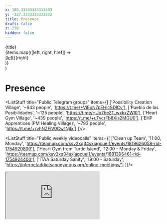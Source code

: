 ```yaml
---
x: 180.33333333333303
y: -227.3333333333332
title: Presence
draft: false
z: 220
hidden: false
---
```


  <div class="b b-sky-600 rounded-md mb2 text-xs overflow-hidden no-md">
    <div class="bg-sky-500 text-white px1 py.5">{title}</div>
    <div class="bg-sky-200 py1">
      {items.map(([left, right, href]) => <div class="flex px1">
            <a class="text-sky-900! hover:text-white! flex-grow" href={href} target="_blank">{left}</a><span class="text-[10px] opacity-75">{right}</span>
      </div>)}
    </div>
  </div>
)

# Presence

<ListStuff title="Public Telegram groups" items={[
  ['Possibility Creation Village', '~643 people', 'https://t.me/+ViEuN7pEHlcSDlCv'],
  ['Pueblo de las Posibilidades', '~125 people', 'https://t.me/+Uo7heZ1LwxkxZWI0'],
  ['Heart Gym Village', '~439 people', 'https://t.me/+uTvcrFb8Xis2MGU0'],
  ['EHP Apprentices (PM Healing Village)', '~793 people', 'https://t.me/+rvhNZFiV0Cw1NjIx']
]}/>

<ListStuff title="Public weekly videocalls" items={[
  ['Clean up Team', '11:00, Monday', 'https://teamup.com/ksv2xq34sxiagcuei1/events/1819626058-rid-1754920800'],
  ['Heart Gym  from Turtle Island', '12:00 - Monday & Friday', 'https://teamup.com/ksv2xq34sxiagcuei1/events/1881396461-rid-1754924400'],
  ['ITAA Saturday Sanity',  '19:00 - Saturday', 'https://internetaddictsanonymous.org/online-meetings/']
]}/>


<PresenceLink icon="github" text="Code on Github" href="https://github.com/zequez" color="bg-gradient-to-r from-purple-500 to-purple-400 mb2"/>
<PresenceLink icon="medium" text="Articles on Medium" href="https://medium.com/@ezequiel.schwartzman" color="bg-gradient-to-r from-gray-800 to-gray-700 mb2"/>
<PresenceLink icon="youtube" text="Videos on YouTube" href="https://www.youtube.com/@EzequielSchwartzman/videos" color="bg-gradient-to-r from-red-600 to-red-500 mb2"/>
<PresenceLink icon="instagram" text="Pictures with text on Instagram" href="https://www.instagram.com/ezequiel.servicio/" color="bg-gradient-to-r from-pink-600 to-orange-500 mb2"/>
<PresenceLink icon="substack" text="Newsletters on Substack" href="https://ezequielschwartzman.substack.com/" color="bg-gradient-to-r from-orange-600 to-orange-500 mb2"/>

<iframe src="https://ezequielschwartzman.substack.com/embed" class="w-full h-90 rounded-md b b-black/10"></iframe>